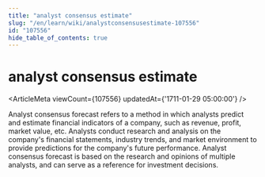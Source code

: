 ```yaml
---
title: "analyst consensus estimate"
slug: "/en/learn/wiki/analystconsensusestimate-107556"
id: "107556"
hide_table_of_contents: true
---
```



# analyst consensus estimate

<ArticleMeta viewCount={107556} updatedAt={'1711-01-29 05:00:00'} />

Analyst consensus forecast refers to a method in which analysts predict and estimate financial indicators of a company, such as revenue, profit, market value, etc. Analysts conduct research and analysis on the company's financial statements, industry trends, and market environment to provide predictions for the company's future performance. Analyst consensus forecast is based on the research and opinions of multiple analysts, and can serve as a reference for investment decisions.
